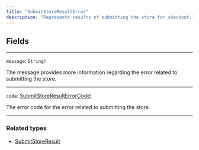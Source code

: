 ```yaml
---
title: "SubmitStoreResultError"
description: "Represents results of submitting the store for checkout."
---
```


## Fields

---

`message`: `String!`

The message provides more information regarding the error related to submitting the store.

---

`code`: [SubmitStoreResultErrorCode!](/api-reference/submitstoreresulterrorcode)

The error code for the error related to submitting the store.

---

### Related types

* [SubmitStoreResult](/api-reference/submitstoreresult)